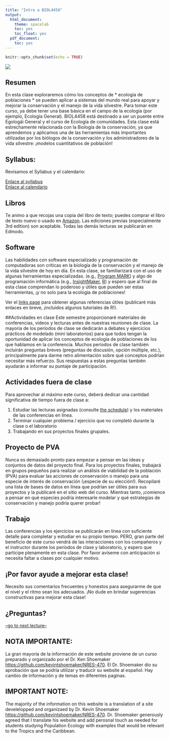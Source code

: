 ```yaml
---
title: "Intro a BIOL4458"
output:
  html_document:
    theme: spacelab
    toc: yes
    toc_float: yes
  pdf_document:
    toc: yes
---
```


```r
knitr::opts_chunk$set(echo = TRUE)
```


![](figures/prairie_dogs2.jpg)    

## Resumen

En esta clase exploraremos cómo los conceptos de * ecología de poblaciones * se pueden aplicar a sistemas del mundo real para apoyar y mejorar la conservación y el manejo de la vida silvestre. Para tomar este curso, ya debe tener una base básica en el campo de la ecología (por ejemplo, Ecología General). BIOL4458 está destinado a ser un puente entre Egologái General y el curso de Ecología de comunidades.  Esta clase está estrechamente relacionada con la Biología de la conservación, ya que aprendemos y aplicamos una de las herramientas más importantes utilizadas por los biólogos de la conservación y los administradores de la vida silvestre: ¡modelos cuantitativos de población!    

## Syllabus:
Revisamos el Syllabus y el calendario:

[Enlace al syllabus](index.html)   
[Enlace al calendario](schedule.html)

    

## Libros
Te animo a que recojas una copia del libro de texto; puedes comprar el libro de texto nuevo o usado en [Amazon](https://www.amazon.com/Primer-Ecology-Fourth-Nicholas-Gotelli/dp/0878933182/ref=sr_1_1?s=books&ie=UTF8&qid=1484867155&sr=1-1&keywords=a+primer+of+ecology). Las ediciones previas (especialmente 3rd edition) son aceptable. Todas las demás lecturas se publicarán en Edmodo. 

## Software
Las habilidades con software especializado y programación de computadoras son críticas en la biología de la conservación y el manejo de la vida silvestre de hoy en día. En esta clase, se familiarizará con el uso de algunas herramientas especializadas. (e.g., [Program MARK](http://www.phidot.org/software/mark/index.html)) y algo de programación informática (e.g., [InsightMaker](https://insightmaker.com/), [R](https://cran.r-project.org/)) y espero que al final de esta clase comprendan lo poderoso y útiles que pueden ser estas herramientas, ¡y no solo para la ecología de poblaciones!

Ver el [links page](Links.html) para obtener algunas referencias útiles (publicaré más enlaces en breve, ¡incluidos algunos tutoriales de R!).

##Actividades en clase
Este semestre proporcionaré materiales de conferencias, videos y lecturas antes de nuestras reuniones de clase. La mayoría de los períodos de clase se dedicarán a debates y ejercicios prácticos de modelado (mini laboratorios) para que todos tengan la oportunidad de aplicar los conceptos de ecología de poblaciones de los que hablamos en la conferencia. Muchos períodos de clase también incluirán preguntas breves (preguntas de discusión, opción múltiple, etc.), principalmente para darme retro alimentación sobre qué conceptos podrían necesitar más refuerzo. Sus respuestas a estas preguntas también ayudarán a informar su puntaje de participación.

## Actividades fuera de clase
Para aprovechar al máximo este curso, deberá dedicar una cantidad significativa de tiempo fuera de clase a:

1. Estudiar las lecturas asignadas (consulte [the schedule](schedule.html)) y los materiales de las conferencias en línea.
2. Terminar cualquier problema / ejercicio que no completó durante la clase o el laboratorio
3. Trabajando en sus proyectos finales grupales.


## Proyecto de PVA
Nunca es demasiado pronto para empezar a pensar en las ideas y conjuntos de datos del proyecto final. Para los proyectos finales, trabajará en grupos pequeños para realizar un análisis de viabilidad de la población (PVA) para evaluar las acciones de conservación o manejo para una especie de interés de conservación (¡especie de su elección!). Recopilaré una lista de bases de datos en línea que podrían ser útiles para sus proyectos y la publicaré en el sitio web del curso. Mientras tanto, ¡comience a pensar en qué especies podría interesarle modelar y qué estrategias de conservación y manejo podría querer probar!    

## Trabajo

Las conferencias y los ejercicios se publicarán en línea con suficiente detalle para completar y estudiar en su propio tiempo. PERO, gran parte del beneficio de este curso vendrá de las interacciones con los compañeros y el instructor durante los períodos de clase y laboratorio, y espero que participe plenamente en esta clase. Por favor avíseme con anticipación si necesita faltar a clases por cualquier motivo.  

## ¡Por favor ayude a mejorar esta clase!
Necesito sus comentarios frecuentes y honestos para asegurarme de que el nivel y el ritmo sean los adecuados. ¡No dude en brindar sugerencias constructivas para mejorar esta clase!


## ¿Preguntas?


[--go to next lecture--](LECTURE1.html)

## NOTA IMPORTANTE: 
La gran mayoria de la información de este website proviene de un curso preparado y organizado por el Dr. Ken Shoemaker [https://github.com/kevintshoemaker/NRES-470](https://github.com/kevintshoemaker/NRES-470). El Dr. Shoemaker dio su aprobación que se podría utilizar y traducir su website al español. Hay cambio de información y de temas en diferentes paginas.  

## IMPORTANT NOTE:

The majority of the information on this website is a translation of a site develelopped and organizaed by Dr. Kevin Shoemaker [https://github.com/kevintshoemaker/NRES-470](https://github.com/kevintshoemaker/NRES-470). Dr. Shoemaker generously agreed that I translate his website and add perosnal touch as needed for students studying Population Ecology with examples that would be relevant to the Tropics and the Caribbean.  





